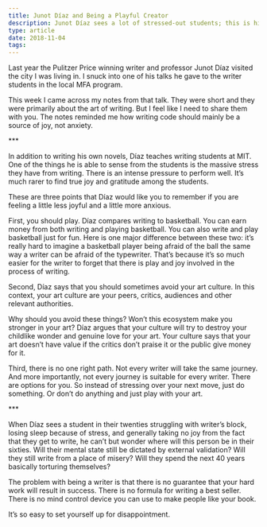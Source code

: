 ```yaml
---
title: Junot Díaz and Being a Playful Creator
description: Junot Díaz sees a lot of stressed-out students; this is his advice to them
type: article
date: 2018-11-04
tags:
---
```


Last year the Pulitzer Price winning writer and professor Junot Díaz visited the city I was living in. I snuck into one of his talks he gave to the writer students in the local MFA program.

This week I came across my notes from that talk. They were short and they were primarily about the art of writing. But I feel like I need to share them with you. The notes reminded me how writing code should mainly be a source of joy, not anxiety.

\*\*\*

In addition to writing his own novels, Díaz teaches writing students at MIT. One of the things he is able to sense from the students is the massive stress they have from writing. There is an intense pressure to perform well. It’s much rarer to find true joy and gratitude among the students.

These are three points that Díaz would like you to remember if you are feeling a little less joyful and a little more anxious.

First, you should play. Díaz compares writing to basketball. You can earn money from both writing and playing basketball. You can also write and play basketball just for fun. Here is one major difference between these two: it’s really hard to imagine a basketball player being afraid of the ball the same way a writer can be afraid of the typewriter. That’s because it’s so much easier for the writer to forget that there is play and joy involved in the process of writing.

Second, Díaz says that you should sometimes avoid your art culture. In this context, your art culture are your peers, critics, audiences and other relevant authorities.

Why should you avoid these things? Won’t this ecosystem make you stronger in your art? Díaz argues that your culture will try to destroy your childlike wonder and genuine love for your art. Your culture says that your art doesn’t have value if the critics don’t praise it or the public give money for it.

Third, there is no one right path. Not every writer will take the same journey. And more importantly, not every journey is suitable for every writer. There are options for you. So instead of stressing over your next move, just do something. Or don’t do anything and just play with your art.

\*\*\*

When Díaz sees a student in their twenties struggling with writer’s block, losing sleep because of stress, and generally taking no joy from the fact that they get to write, he can’t but wonder where will this person be in their sixties. Will their mental state still be dictated by external validation? Will they still write from a place of misery? Will they spend the next 40 years basically torturing themselves?

The problem with being a writer is that there is no guarantee that your hard work will result in success. There is no formula for writing a best seller. There is no mind control device you can use to make people like your book.

It’s so easy to set yourself up for disappointment.
